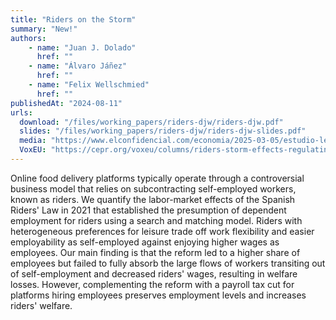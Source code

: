 ```yaml
---
title: "Riders on the Storm"
summary: "New!"
authors: 
    - name: "Juan J. Dolado"
      href: ""
    - name: "Álvaro Jáñez"
      href: ""
    - name: "Felix Wellschmied"
      href: ""
publishedAt: "2024-08-11"
urls: 
  download: "/files/working_papers/riders-djw/riders-djw.pdf"
  slides: "/files/working_papers/riders-djw/riders-djw-slides.pdf"
  media: "https://www.elconfidencial.com/economia/2025-03-05/estudio-ley-rider-reduce-empleo-y-salarios_4078543/"
  VoxEU: "https://cepr.org/voxeu/columns/riders-storm-effects-regulating-platform-work"
---
```

Online food delivery platforms typically operate through a controversial business model that relies on subcontracting self-employed workers, known as riders. We quantify the labor-market effects of the Spanish Riders' Law in 2021 that established the presumption of dependent employment for riders using a search and matching model. Riders with heterogeneous preferences for leisure trade off work flexibility and easier employability as self-employed against enjoying higher wages as employees. Our main finding is that the reform led to a higher share of employees but failed to fully absorb the large flows of workers transiting out of self-employment and decreased riders' wages, resulting in welfare losses. However, complementing the reform with a payroll tax cut for platforms hiring employees preserves employment levels and increases riders' welfare. 
